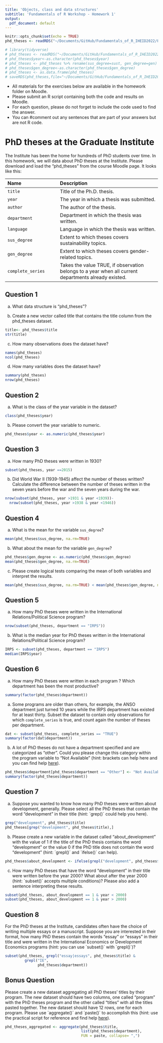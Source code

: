 ```yaml
---
title: 'Objects, class and data structures'
subtitle: 'Fundamentals of R Workshop - Homework 1'
output:
  pdf_document: default
---
```


```r
knitr::opts_chunk$set(echo = TRUE)
phd_theses <- readRDS("~/Documents/GitHub/Fundamentals_of_R_IHEID2022/Fundamentals_workshop_2023/Lecture_2_homework/_2/phd_theses.rds")
```

```r
# library(tidyverse)
# phd_theses <- readRDS("~/Documents/GitHub/Fundamentals_of_R_IHEID2022/Fundamentals_workshop_2023/Lecture_2_homework/_2/cleaned_phd_theses.rds")
# phd_theses$year<-as.character(phd_theses$year)
# phd_theses <- phd_theses %>% rename(sus_degree=sust, gen_degree=gen)
# phd_theses$gen_degree<-as.character(phd_theses$gen_degree)
# phd_theses <- as.data.frame(phd_theses)
# saveRDS(phd_theses,file="~/Documents/GitHub/Fundamentals_of_R_IHEID2022/Fundamentals_workshop_2023/Lecture_2_homework/_2/phd_theses.rds")
```

-   All materials for the exercises below are available in the homework folder on Moodle.
-   Please submit an R script containing both the code and results on Moodle.
-   For each question, please do not forget to include the code used to find the answer.
-   You can #comment out any sentences that are part of your answers but are not R code.

# PhD theses at the Graduate Institute

The Institute has been the home for hundreds of PhD students over time. In this homework, we will data about PhD theses at the Institute. Please download and load the "phd_theses" from the course Moodle page. It looks like this:

| Name                | Description                                                                                          |
|:------------------------|:----------------------------------------------|
| `title`      | Title of the Ph.D. thesis.                                                                           |
| `year`       | The year in which a thesis was submitted.                                                            |
| `author`     | The author of the thesis.                                                                            |
| `department` | Department in which the thesis was written.                                                          |
| `language`   | Language in which the thesis was written.                                                            |
| `sus_degree`        | Extent to which theses covers sustainability topics.                                                 |
| `gen_degree`        | Extent to which theses covers gender-related topics.                                                 |
| `complete_series`   | Takes the value TRUE, if observation belongs to a year when all current departments already existed. |

## Question 1

a)  What data structure is "phd_theses"?

b)  Create a new vector called title that contains the title column from the phd_theses dataset.

```r
title<- phd_theses$title
str(title)
```

c)  How many observations does the dataset have?

```r
names(phd_theses)
ncol(phd_theses)
```

d)  How many variables does the dataset have?

```r
summary(phd_theses)
nrow(phd_theses)
```


## Question 2

a)  What is the class of the year variable in the dataset?

```r
class(phd_theses$year)
```

b)  Please convert the year variable to numeric.

```r
phd_theses$year <- as.numeric(phd_theses$year)
```

## Question 3

a)  How many PhD theses were written in 1930?

```r
subset(phd_theses, year ==2015)
```

b)  Did World War II (1939-1945) affect the number of theses written? Calculate the difference between the number of theses written in the seven years before the war and the seven years during the war.

```r
nrow(subset(phd_theses, year >1931 & year <1939))-
  nrow(subset(phd_theses, year >1938 & year <1946))
```

## Question 4

a)  What is the mean for the variable `sus_degree`?

```r
mean(phd_theses$sus_degree, na.rm=TRUE)
```

b)  What about the mean for the variable `gen_degree`?

```r
phd_theses$gen_degree <- as.numeric(phd_theses$gen_degree)
mean(phd_theses$gen_degree, na.rm=TRUE)
```

c) Please create logical tests comparing the mean of both variables and interpret the results.

```r
mean(phd_theses$sus_degree, na.rm=TRUE) < mean(phd_theses$gen_degree, na.rm=TRUE)
```

## Question 5

a)  How many PhD theses were written in the International Relations/Political Science program?

```r
nrow(subset(phd_theses, department == "IRPS"))
```

b)  What is the median year for PhD theses written in the International Relations/Political Science program?

```r
IRPS <- subset(phd_theses, department == "IRPS")
median(IRPS$year)
```

## Question 6

a)  How many PhD theses were written in each program ? Which department has been the most productive?

```r
summary(factor(phd_theses$department))
```

a)  Some programs are older than others, for example, the ANSO department just turned 10 years while the IRPS department has existed for at least thirty. Subset the dataset to contain only observations for which `complete_series` is true, and count again the number of theses per department.

```r
dat <- subset(phd_theses, complete_series == "TRUE")
summary(factor(dat$department))
```

b)  A lot of PhD theses do not have a department specified and are categorized as "other". Could you please change this category within the program variable to "Not Available" (hint: brackets can help here and you can find help [here](https://stackoverflow.com/questions/5824173/replace-a-value-in-a-data-frame-based-on-a-conditional-if-statement)).

```r
phd_theses$department[phd_theses$department == "Other"] <- "Not Available"
summary(factor(phd_theses$department))
```

## Question 7

a)  Suppose you wanted to know how many PhD theses were written about development, generally. Please select all the PhD theses that contain the word "development" in their title (hint: ´grep()´ could help you here).

```r
grep("development", phd_theses$title)
phd_theses[grep("development", phd_theses$title),]
```

b)  Please create a new variable in the dataset called "about_development" with the value of 1 if the title of the PhD thesis contains the word "development" or the value 0 if the PhD title does not contain the word "development" (hint: ´grepl()´ and ´ifelse()´ can help).

```r
phd_theses$about_development <- ifelse(grepl("development", phd_theses$title), 1, 0)
```

c)  How many PhD theses that have the word "development" in their title were written before the year 2000? What about after the year 2000 (hint: ´subset()´ accepts multiple conditions)? Please also add a sentence interpreting these results.

```r
subset(phd_theses, about_development == 1 & year < 2000)
subset(phd_theses, about_development == 1 & year > 2000)
```

## Question 8

For the PhD theses at the Institute, candidates often have the choice of writing multiple essays or a manuscript. Suppose you are interested in their format, how many PhD theses contain the words "essay" or "essays" in their title and were written in the International Economics or Development Economics programs (hint: you can use ´subset()´ with ´grepl()´)?

```r
subset(phd_theses, grepl("essay|essays", phd_theses$title) & 
         grepl("IE",
               phd_theses$department))
```

## Bonus Question

Please create a new dataset aggregating all PhD theses' titles by their program. The new dataset should have two columns, one called "program" with the PhD theses program and the other called "titles" with all the titles pasted together. The new dataset should have 12 rows, one for each program. Please use ´aggregate()´ and ´paste()´ to accomplish this (hint: use the practical script for reference and find help [here](https://stackoverflow.com/questions/61082463/set-collapse-for-paste-function-in-aggregate)).

```r
phd_theses_aggregated <- aggregate(phd_theses$title,
                                   list(phd_theses$department),
                                   FUN = paste, collapse= ",")
```
